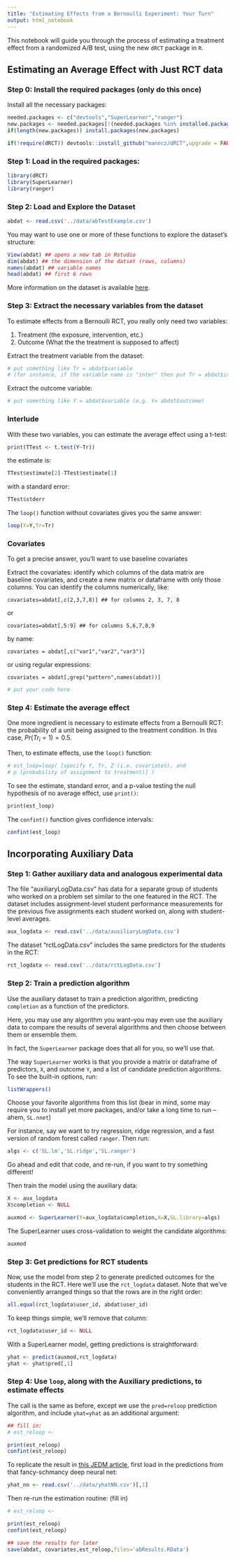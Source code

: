 ```yaml
---
title: "Estimating Effects from a Bernoulli Experiment: Your Turn"
output: html_notebook
---
```


This notebook will guide you through the process of estimating a treatment effect from a randomized A/B test, using the new `dRCT` package in `R`.

## Estimating an Average Effect with Just RCT data


### Step 0: Install the required packages (only do this once)

Install all the necessary packages:
```r
needed.packages <- c("devtools","SuperLearner","ranger")
new.packages <- needed.packages[!(needed.packages %in% installed.packages()[,"Package"])]
if(length(new.packages)) install.packages(new.packages)

if(!require(dRCT)) devtools::install_github("manncz/dRCT",upgrade = FALSE)
```


### Step 1: Load in the required packages:

```r
library(dRCT)
library(SuperLearner)
library(ranger)
```


### Step 2: Load and Explore the Dataset
```r
abdat <- read.csv('../data/abTestExample.csv')
```

You may want to use one or more of these functions to explore the dataset's structure:
```r
View(abdat) ## opens a new tab in Rstudio
dim(abdat) ## the dimension of the datset (rows, columns)
names(abdat) ## variable names
head(abdat) ## first 6 rows
```


More information on the dataset is available [here](https://github.com/manncz/edm-rct-tutorial/blob/main/data/README.md).


### Step 3: Extract the necessary variables from the dataset

To estimate effects from a Bernoulli RCT, you really only need two variables:

1. Treatment (the exposure, intervention, etc.)
2. Outcome (What the the treatment is supposed to affect)

Extract the treatment variable from the dataset:
```r
# put something like Tr = abdat$variable 
# (for instance, if the variable name is "inter" then put Tr = abdat$inter)

```

Extract the outcome variable:
```r
# put something like Y = abdat$variable (e.g. Y= abdat$outcome)

```

### Interlude
With these two variables, you can estimate the average effect using a t-test:
```r
print(TTest <- t.test(Y~Tr))
```
the estimate is:
```r
TTest$estimate[2]-TTest$estimate[1]
```
with a standard error:
```r
TTest$stderr
```

The `loop()` function without covariates gives you the same answer:
```r
loop(Y=Y,Tr=Tr)
```

### Covariates
To get a precise answer, you'll want to use baseline covariates

Extract the covariates: identify which columns of the data matrix are baseline
covariates, and create a new matrix or dataframe with only those columns.
You can identify the columns numerically, like:
```
covariates=abdat[,c(2,3,7,8)] ## for columns 2, 3, 7, 8
```
or
```
covariates=abdat[,5:9] ## for columns 5,6,7,8,9
```
by name:
```
covariates = abdat[,c("var1","var2","var3")]
```
or using regular expressions:
```
covariates = abdat[,grep("pattern",names(abdat))]
```

```r
# put your code here

```

### Step 4: Estimate the average effect

One more ingredient is necessary to estimate effects from a Bernoulli RCT:
the probability of a unit being assigned to the treatment condition.
In this case, $Pr(Tr_i=1)=0.5$.

Then, to estimate effects, use the `loop()` function:
```r
# est_loop=loop( [specify Y, Tr, Z (i.e. covariates), and
# p (probability of assignment to treatment)] )
```
To see the estimate, standard error, and a p-value testing the null hypothesis
of no average effect, use `print()`:
```r
print(est_loop)
```
The `confint()` function gives confidence intervals:
```r
confint(est_loop)
```

## Incorporating Auxiliary Data

### Step 1: Gather auxiliary data and analogous experimental data

The file "auxiliaryLogData.csv" has data for a separate group of students who worked on a problem set similar to the one featured in the RCT. The dataset includes assignment-level student performance measurements for the previous five assignments each student worked on, along with student-level averages.
```r
aux_logdata <- read.csv('../data/auxiliaryLogData.csv')
```
The dataset "rctLogData.csv" includes the same predictors for the students in the RCT:
```r
rct_logdata <- read.csv('../data/rctLogData.csv')
```

### Step 2: Train a prediction algorithm 
Use the auxiliary dataset to train a prediction algorithm, predicting `completion` as a function of the predictors.

Here, you may use any algorithm you want--you may even use the auxiliary data to compare the results of several algorithms and then choose between them or ensemble them. 

In fact, the `SuperLearner` package does that all for you, so we'll use that. 

The way `SuperLearner` works is that you provide a matrix or dataframe of predictors, `X`, and outcome `Y`, and a list of candidate prediction algorithms. To see the built-in options, run:
```r
listWrappers()
```

Choose your favorite algorithms from this list (bear in mind, some may require you to install yet more packages, and/or take a long time to run -- ahem, `SL.nnet`)

For instance, say we want to try regression, ridge regression, and 
a fast version of random forest called `ranger`. Then run:
```r
algs <- c('SL.lm','SL.ridge','SL.ranger')
```
Go ahead and edit that code, and re-run, if you want to try something different!

Then train the model using the auxiliary data:
```r
X <- aux_logdata
X$completion <- NULL

auxmod <- SuperLearner(Y=aux_logdata$completion,X=X,SL.library=algs)
```

The SuperLearner uses cross-validation to weight the candidate algorithms:
```r
auxmod
```


### Step 3: Get predictions for RCT students

Now, use the model from step 2 to generate predicted outcomes for the students in the RCT.
Here we'll use the `rct_logdata` dataset.
Note that we've conveniently arranged things so that the rows are in the right order:
```r
all.equal(rct_logdata$user_id, abdat$user_id)
```
To keep things simple, we'll remove that column:
```r
rct_logdata$user_id <- NULL
```
With a SuperLearner model, getting predictions is straightforward:

```r
yhat <- predict(auxmod,rct_logdata)
yhat <- yhat$pred[,1]
```

### Step 4: Use `loop`, along with the Auxiliary predictions, to estimate effects

The call is the same as before, except we use the `pred=reloop` prediction algorithm, and 
include `yhat=yhat` as an additional argument:
```r
## fill in:
# est_reloop <- 

print(est_reloop)
confint(est_reloop)
```

To replicate the result in [this JEDM article](https://jedm.educationaldatamining.org/index.php/JEDM/article/view/646),
first load in the predictions from that fancy-schmancy deep neural net:

```r
yhat_nn <- read.csv('../data/yhatNN.csv')[,1]
```
Then re-run the estimation routine: (fill in)
```r
# est_reloop <- 

print(est_reloop)
confint(est_reloop)

## save the results for later
save(abdat, covariates,est_reloop,files='abResults.RData')
```
